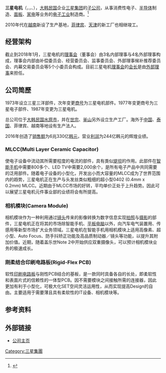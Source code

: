 {{Infobox_Company
| company_name     = 三星电机<br />삼성전기<br />Samsung Electro-Mechanics
| company_logo     = [[Image:Samsung_Electro-Mechanics_logo_(chinese).svg|200px]]
| company_type     = [[上市公司|上市公司]]<br>{{kse|009150}}
| foundation       = 1973年
| location         = {{KOR}}[[首尔特别市|首尔特别市]][[瑞草区|瑞草区]][[三星城|三星城]]
| area_served      = [[全球|全球]]
| industry         = [[消费电子零件|消费电子零件]]、[[半导体零件|半导体零件]]、[[通讯零件|通讯零件]]
| products         = 
| revenue           = 8兆 1,930亿韩元 <small>(2018)</small>
| operating_income  = 1兆 181亿韩元<small>(2018)</small>
| num_employees    = 37,472<small>(2018)</small>
| parent           = [[三星集团|三星集团]]
| homepage         = [http://www.samsungsem.com www.samsungsem.com]
}}

'''三星电机'''（{{lang-ko|삼성전기}}，{{lang-en|Samsung Electro-Mechanics}}，{{kse|009150}}、{{kse|009155}}），[[大韩民国|大韩民国]]企业[[三星集团|三星集团]]的[[子公司|子公司]]，从事消费性电子、[[半导体|半导体]]制造、[[面板|面板]]、[[家电|家电]]等业务的[[电子工业|电子工业]]制造商。<ref>{{Cite web |url=http://www.reuters.com/finance/stocks/overview?symbol=009150.KS |title=Samsung Electro-Mechanics Co Ltd (009150.KS) |accessdate=2012-07-21 |archive-date=2013-07-04 |archive-url=https://web.archive.org/web/20130704183940/http://www.reuters.com/finance/stocks/overview?symbol=009150.KS |dead-url=no }}</ref>

2010年代在[[越南|越南]]新设了生产基地，[[菲律宾|菲律宾]]、[[天津市|天津]]的新工厂也相继竣工。

==经营架构==

截止到2018年1月，三星电机的[[理事会|理事会]]（董事会）由3名内部理事与4名外部理事构成，理事会内部由补偿委员会、经营委员会、监事委员会、外部理事候补推荐委员会、内幕交易委员会等5个小委员会构成。目前三星电机[[董事会|理事会]]的[[董事长|会长]]是由[[独立董事|外部理事]]来担任。 

==公司简歷==

1973年设立三星三洋部件，次年变更[[商業名稱|商号]]为三星电机部件。1977年变更商号为三星电子部件、1987年变更为三星电机。 

总公司位于[[大韩民国|大韩民国]][[水原市|水原市]]，并在[[世宗特別自治市|世宗]]、[[釜山廣域市|釜山]]另外设立生产工厂。海外于[[中华人民共和国|中国]]、[[泰国|泰国]]、菲律宾、越南等地设有生产法人。 

2016年创造了[[销售收入|销售额]]为6兆330亿[[韩元|韩元]]，营业[[利润_(经济学)|利润]]为244亿韩元的辉煌业绩。 

===MLCC(Multi Layer Ceramic Capacitor)===

使电子设备中流动其所需要程度的电流的部件，具有类似[[堤壩|堤坝]]的作用。此部件在[[智能手机|智能手机]]中需要800多个、LED TV中需要2,000余个，是所有电子产品中共同需要的泛用部件。随着电子设备的小型化，开发出小而大容量的MLCC成为了世界范围内的趋势，三星电机正在生产与头发丝类似粗细的超小型0402 (0.4mm x 0.2mm) MLCC。近期由于MLCC市场的好转，平均单价正处于上升趋势。因此可以展望三星电机元件事业部的业绩将会有所提高。

===相机模块(Camera Module)===

相机模块作为一种利用通过[[鏡頭|镜头]]传来的影像转换为数字信息实现[[拍照|拍照]]与[[摄影|摄影]]的部件，三星电机正在将其的市场除智能手机、[[平板電腦|平板电脑]]以外，向汽车电气装置用、传感用等新型市场扩大业务领域。三星电机在智能手机用相机模块上适用高像素、超小型、Auto Focus、防手抖矫正功能及高品质制动器／镜头等功能，以提升其附加价值。近期，随着盖乐世Note 2中开始供应双重摄像头，可以预计相机模块业务的极速成长。

===刚柔结合印刷电路板(Rigid-Flex PCB)===

软性[[印刷电路板|印刷电路板]]与刚性PCB结合的基板，是一款同时具备各自的长处，即柔软性和表面片式的信赖性的一体型PCB。因不需要模块之间接触所需的连接器，因此更加有利于小型化，可极大化SET空间灵活运用性，从而实现提高Design的自由。主要适用于需要薄且具有柔软性的IT设备、相机模块等。


== 参考资料 ==
{{reflist}}

==外部链接==
*[https://web.archive.org/web/20120814120755/http://www.samsungsem.co.kr/index.jsp 公司主页]

{{Samsung}}
[[Category:三星集團|Category:三星集團]]